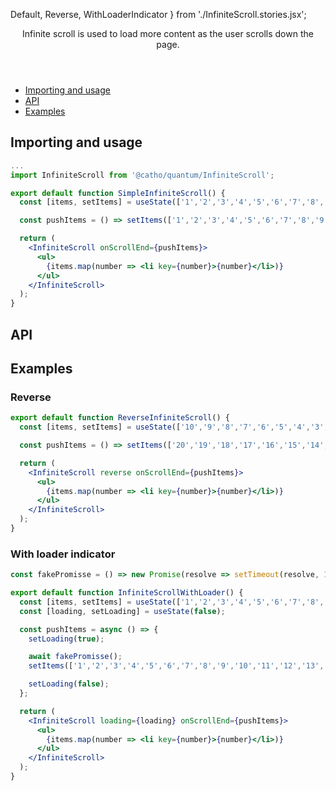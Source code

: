 


  Default,
  Reverse,
  WithLoaderIndicator
} from './InfiniteScroll.stories.jsx';

<Meta title="InfiniteScroll" component={InfiniteScroll}  />

<Header title="InfiniteScroll">
  Infinite scroll is used to load more content as the user scrolls down the page.
</Header>

- [Importing and usage](#importing)
- [API](#api)
- [Examples](#examples)

## <a id="importing"></a>Importing and usage

```jsx
...
import InfiniteScroll from '@catho/quantum/InfiniteScroll';

export default function SimpleInfiniteScroll() {
  const [items, setItems] = useState(['1','2','3','4','5','6','7','8','9','10']);

  const pushItems = () => setItems(['1','2','3','4','5','6','7','8','9','10','11','12','13','14','15','16','17','18','19','20']);

  return (
    <InfiniteScroll onScrollEnd={pushItems}>
      <ul>
        {items.map(number => <li key={number}>{number}</li>)}
      </ul>
    </InfiniteScroll>
  );
}
```

<Canvas withSource="none">
  <Story story={Default} />
</Canvas>

## <a id="api"></a>API

<ArgsTable of={InfiniteScroll} />

## <a id="examples"></a>Examples

### Reverse

```jsx
export default function ReverseInfiniteScroll() {
  const [items, setItems] = useState(['10','9','8','7','6','5','4','3','2','1']);

  const pushItems = () => setItems(['20','19','18','17','16','15','14','13','12','11','10','9','8','7','6','5','4','3','2','1']);

  return (
    <InfiniteScroll reverse onScrollEnd={pushItems}>
      <ul>
        {items.map(number => <li key={number}>{number}</li>)}
      </ul>
    </InfiniteScroll>
  );
}
```

<Canvas withSource="none">
  <Story story={Reverse} />
</Canvas>

### With loader indicator

```jsx
const fakePromisse = () => new Promise(resolve => setTimeout(resolve, 1000));

export default function InfiniteScrollWithLoader() {
  const [items, setItems] = useState(['1','2','3','4','5','6','7','8','9','10']);
  const [loading, setLoading] = useState(false);

  const pushItems = async () => {
    setLoading(true);

    await fakePromisse();
    setItems(['1','2','3','4','5','6','7','8','9','10','11','12','13','14','15','16','17','18','19','20']);

    setLoading(false);
  };

  return (
    <InfiniteScroll loading={loading} onScrollEnd={pushItems}>
      <ul>
        {items.map(number => <li key={number}>{number}</li>)}
      </ul>
    </InfiniteScroll>
  );
}
```
<Canvas withSource="none">
  <Story story={WithLoaderIndicator} />
</Canvas>
